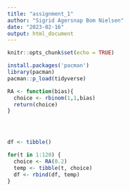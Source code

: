 ```yaml
---
title: "assignment_1"
author: "Sigrid Agersnap Bom Nielsen"
date: "2023-02-16"
output: html_document
---
```


```r
knitr::opts_chunk$set(echo = TRUE)
```

```r
install.packages('pacman')
library(pacman)
pacman::p_load(tidyverse)

```


```r
RA <- function(bias){
  choice <- rbinom(1,1,bias)
  return(choice)
}




df <- tibble()

for(t in 1:120) {
  choice <- RA(0.2)
  temp <- tibble(t, choice)
  df <- rbind(df, temp)
}


```

